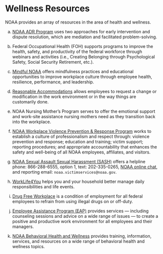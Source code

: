 # Wellness Resources
NOAA provides an array of resources in the area of health and
wellness.    

a. [NOAA ADR Program](https://www.noaa.gov/organization/administration/nao-202-715-noaa-alternate-dispute-resolution-program) uses two approaches for early intervention and dispute resolution, which are mediation and facilitated problem-solving.    

b. Federal Occupational Health (FOH) supports programs to improve the health, safety, and productivity of the federal workforce through webinars and activities (i.e., Creating Belonging through Psychological Safety, Social Security Retirement, etc.).    

c. [Mindful NOAA](https://sites.google.com/noaa.gov/mindful-noaa-collaboration/home?authuser=0) offers mindfulness practices and educational opportunities to improve workplace culture through employee health, resilience, performance, and leadership.    

d. [Reasonable Accommodations](https://sites.google.com/noaa.gov/ohcs/employee-resources/work-life-resources/workplace-programs/reasonable-accommodations) allows employees to request a change or modification in the work environment or in the way things are customarily done.    

e. NOAA Nursing Mother’s Program serves to offer the emotional support and work-site assistance nursing mothers need as they transition back into the workplace.    

f. [NOAA Workplace Violence Prevention & Response Program](https://www.noaa.gov/workplace-violence-prevention-response-program) works to establish a culture of professionalism and respect through: violence prevention and response; education and training; victim support; reporting procedures; and appropriate accountability that enhances the safety and well-being of all NOAA employees, affiliates, and visitors.    

g. [NOAA Sexual Assault Sexual Harassment (SASH)](https://www.noaa.gov/organization/administration/nao-202-1106-noaa-sexual-assault-and-sexual-harassment-prevention-and) offers a helpline phone: 866-288-6555, option 1, text: 202-335-0265, [NOAA online chat](https://noaasashhelpline.org/), and reporting email:
`noaa.victimservices@noaa.gov`.    

i. [WorkLife4You](https://sites.google.com/noaa.gov/ohcs/employee-resources/work-life-resources/workplace-programs/worklife4you) helps you and your household better manage daily responsibilities and life events.    

j. [Drug Free Workplace](https://sites.google.com/noaa.gov/ohcs/employee-resources/work-life-resources/workplace-programs/drug-free-workplace-program) is a condition of employment for all federal employees to refrain
from using illegal drugs on or off-duty.    

k. [Employee Assistance Program (EAP)](https://sites.google.com/noaa.gov/ohcs/employee-resources/work-life-resources/workplace-programs/employee-assistance-program-eap) provides services — including counseling sessions and advice on a wide range of issues — to create a positive and productive work environment for all employees and their managers.    

l. [NOAA Behavioral Health and Wellness](https://sites.google.com/noaa.gov/behavioral-health-and-wellness/home) provides training, information, services, and resources on a wide range of behavioral health and wellness topics.
